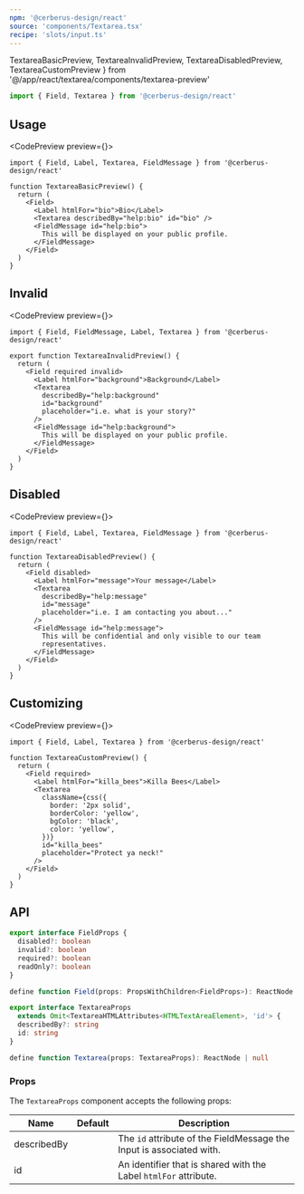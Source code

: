 ```yaml
---
npm: '@cerberus-design/react'
source: 'components/Textarea.tsx'
recipe: 'slots/input.ts'
---
```


  TextareaBasicPreview,
  TextareaInvalidPreview,
  TextareaDisabledPreview,
  TextareaCustomPreview
} from '@/app/react/textarea/components/textarea-preview'

```ts
import { Field, Textarea } from '@cerberus-design/react'
```

## Usage

<CodePreview preview={<TextareaBasicPreview />}>
```tsx title="first-name-input.tsx" {7}
import { Field, Label, Textarea, FieldMessage } from '@cerberus-design/react'

function TextareaBasicPreview() {
  return (
    <Field>
      <Label htmlFor="bio">Bio</Label>
      <Textarea describedBy="help:bio" id="bio" />
      <FieldMessage id="help:bio">
        This will be displayed on your public profile.
      </FieldMessage>
    </Field>
  )
}
```
</CodePreview>

## Invalid

<CodePreview preview={<TextareaInvalidPreview />}>
```tsx title="search-input.tsx" {5}
import { Field, FieldMessage, Label, Textarea } from '@cerberus-design/react'

export function TextareaInvalidPreview() {
  return (
    <Field required invalid>
      <Label htmlFor="background">Background</Label>
      <Textarea
        describedBy="help:background"
        id="background"
        placeholder="i.e. what is your story?"
      />
      <FieldMessage id="help:background">
        This will be displayed on your public profile.
      </FieldMessage>
    </Field>
  )
}
```
</CodePreview>

## Disabled

<CodePreview preview={<TextareaDisabledPreview />}>
```tsx title="search-input.tsx" {5}
import { Field, Label, Textarea, FieldMessage } from '@cerberus-design/react'

function TextareaDisabledPreview() {
  return (
    <Field disabled>
      <Label htmlFor="message">Your message</Label>
      <Textarea
        describedBy="help:message"
        id="message"
        placeholder="i.e. I am contacting you about..."
      />
      <FieldMessage id="help:message">
        This will be confidential and only visible to our team
        representatives.
      </FieldMessage>
    </Field>
  )
}
```
</CodePreview>

## Customizing

<CodePreview preview={<TextareaCustomPreview />}>
```tsx title="search-input.tsx"
import { Field, Label, Textarea } from '@cerberus-design/react'

function TextareaCustomPreview() {
  return (
    <Field required>
      <Label htmlFor="killa_bees">Killa Bees</Label>
      <Textarea
        className={css({
          border: '2px solid',
          borderColor: 'yellow',
          bgColor: 'black',
          color: 'yellow',
        })}
        id="killa_bees"
        placeholder="Protect ya neck!"
      />
    </Field>
  )
}
```
</CodePreview>

## API

<NoteAdmonition description="The Label component must be used within a Field provider." />

```ts showLineNumbers=false
export interface FieldProps {
  disabled?: boolean
  invalid?: boolean
  required?: boolean
  readOnly?: boolean
}

define function Field(props: PropsWithChildren<FieldProps>): ReactNode | null
```

```ts showLineNumbers=false
export interface TextareaProps
  extends Omit<TextareaHTMLAttributes<HTMLTextAreaElement>, 'id'> {
  describedBy?: string
  id: string
}

define function Textarea(props: TextareaProps): ReactNode | null
```

### Props

The `TextareaProps` component accepts the following props:

| Name     | Default | Description                                                   |
| -------- | ------- | ------------------------------------------------------------- |
| describedBy     |    | The `id` attribute of the FieldMessage the Input is associated with. |
| id   |    |  An identifier that is shared with the Label `htmlFor` attribute.        |
